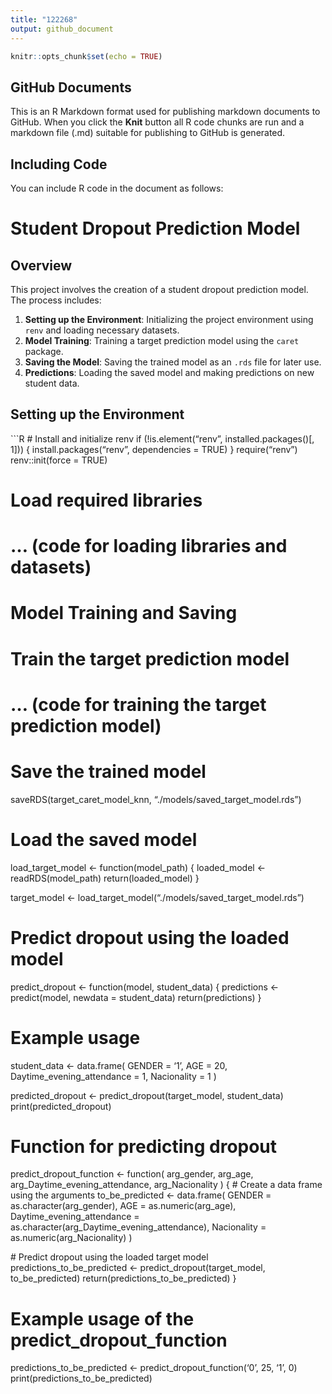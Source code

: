 ```yaml
---
title: "122268"
output: github_document
---
```


```r
knitr::opts_chunk$set(echo = TRUE)
```

## GitHub Documents

This is an R Markdown format used for publishing markdown documents to GitHub. When you click the **Knit** button all R code chunks are run and a markdown file (.md) suitable for publishing to GitHub is generated.

## Including Code

You can include R code in the document as follows:

# Student Dropout Prediction Model

## Overview

This project involves the creation of a student dropout prediction model. The process includes:

1. **Setting up the Environment**: Initializing the project environment using `renv` and loading necessary datasets.
2. **Model Training**: Training a target prediction model using the `caret` package.
3. **Saving the Model**: Saving the trained model as an `.rds` file for later use.
4. **Predictions**: Loading the saved model and making predictions on new student data.

## Setting up the Environment

```R
# Install and initialize renv
if (!is.element("renv", installed.packages()[, 1])) {
  install.packages("renv", dependencies = TRUE)
}
require("renv")
renv::init(force = TRUE)

# Load required libraries
# ... (code for loading libraries and datasets)

# Model Training and Saving

# Train the target prediction model
# ... (code for training the target prediction model)

# Save the trained model
saveRDS(target_caret_model_knn, "./models/saved_target_model.rds")

# Load the saved model
load_target_model <- function(model_path) {
  loaded_model <- readRDS(model_path)
  return(loaded_model)
}

target_model <- load_target_model("./models/saved_target_model.rds")

# Predict dropout using the loaded model
predict_dropout <- function(model, student_data) {
  predictions <- predict(model, newdata = student_data)
  return(predictions)
}

# Example usage
student_data <- data.frame(
  GENDER = '1',
  AGE = 20,
  Daytime_evening_attendance = 1,
  Nacionality = 1
)

predicted_dropout <- predict_dropout(target_model, student_data)
print(predicted_dropout)

# Function for predicting dropout
predict_dropout_function <- function(
  arg_gender,
  arg_age,
  arg_Daytime_evening_attendance,
  arg_Nacionality
) {
  # Create a data frame using the arguments
  to_be_predicted <- data.frame(
    GENDER = as.character(arg_gender),
    AGE = as.numeric(arg_age),
    Daytime_evening_attendance = as.character(arg_Daytime_evening_attendance),
    Nacionality = as.numeric(arg_Nacionality)
  )

  # Predict dropout using the loaded target model
  predictions_to_be_predicted <- predict_dropout(target_model, to_be_predicted)
  return(predictions_to_be_predicted)
}

# Example usage of the predict_dropout_function
predictions_to_be_predicted <- predict_dropout_function('0', 25, '1', 0)
print(predictions_to_be_predicted)

